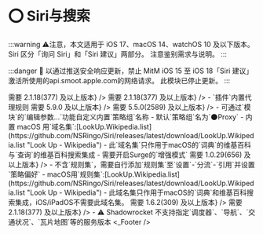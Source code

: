 
# ⭕ Siri与搜索
:::warning
⚠️注意，本文适用于 iOS 17、macOS 14、watchOS 10 及以下版本。
Siri 区分「询问 Siri」和「Siri 建议」两部分。
注意鉴别需求与说明。
:::

:::danger
 以通过推送安全响应更新，禁止 MitM iOS 15 至 iOS 18「Siri 建议」激活所使用的api.smoot.apple.com的网络请求。
此模块已停止更新。
:::

<ModuleInstall urlPrefix="https://github.com/NSRingo/Siri/releases/latest/download/">
  <ModuleInstall.Tab type='loon'>
    <ModuleInstall.Item url='Siri.plugin' title='iOS' badge={<>需要 2.1.18(377) 及以上版本</>} />
    <ModuleInstall.Item url='Siri.macOS.plugin' title='macOS' badge={<>需要 2.1.18(377) 及以上版本</>} />
      - `插件`内置代理规则
  </ModuleInstall.Tab>
  <ModuleInstall.Tab type='surge'>
    <ModuleInstall.Item url='Siri.sgmodule' title='iOS' badge={<>需要 5.9.0 及以上版本</>} />
    <ModuleInstall.Item url='Siri.macOS.sgmodule' title='macOS' badge={<>需要 5.5.0(2589) 及以上版本</>} />
      - 可通过`模块`的`编辑参数…`功能自定义内置`策略组`名称
      - 默认`策略组`名为`🌑Proxy`
      - 内置 macOS 用`域名集`:[LookUp.Wikipedia.list](https://github.com/NSRingo/Siri/releases/latest/download/LookUp.Wikipedia.list "Look Up - Wikipedia")
        - 此`域名集`只作用于macOS的`词典`的维基百科与`查询`的维基百科搜索集成
        - 需要开启Surge的`增强模式`
  </ModuleInstall.Tab>
  <ModuleInstall.Tab type='qx'>
    <ModuleInstall.Item url='Siri.snippet' badge={<>需要 1.0.29(656) 及以上版本</>} />
      - 不含`规则集`，需要自行添加`规则集`至`设置`-`分流`-`引用`并设置`策略偏好`
      - macOS用`规则集`:[LookUp.Wikipedia.list](https://github.com/NSRingo/Siri/releases/latest/download/LookUp.Wikipedia.list "Look Up - Wikipedia")
        - 此域名集只作用于macOS的`词典`和维基百科搜索集成，iOS/iPadOS不需要此域名集。
  </ModuleInstall.Tab>
  <ModuleInstall.Tab type='stash'>
    <ModuleInstall.Item url='Siri.stoverride' title='iOS' badge={<>需要 1.6.2(309) 及以上版本</>} />
    <ModuleInstall.Item url='Siri.macOS.stoverride' title='macOS' badge={<>需要 2.1.18(377) 及以上版本</>} />
  </ModuleInstall.Tab>
  <ModuleInstall.Tab type='shadowrocket'>
    <ModuleInstall.Item url='Siri.srmodule'>
      - ⚠️ Shadowrocket 不支持指定`调度器`、`导航`、`交通状况`、`瓦片地图`等的服务版本
    </ModuleInstall.Item>
  </ModuleInstall.Tab>
</ModuleInstall>
<Siri />
<_Footer />
